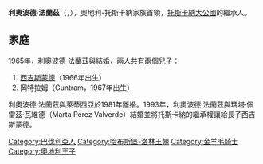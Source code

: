 {{Multiple issues|
{{Expand language|1=en|time=2020-11-20T09:58:31+00:00}}
{{BLP unsourced|time=2020-11-20T09:58:31+00:00}}
}}
{{Infobox noble
| name        = 利奧波德·法蘭茲
| succession  = 奧地利-托斯卡納家族首領
| reign       = 1984年 — 1993年
| predecessor = [[戈特佛萊德_(奧地利-托斯卡納)|戈特佛萊德]]
| successor   = [[西吉斯蒙德_(奧地利-托斯卡納)|西吉斯蒙德]]
| full name   = Leopold Franz Peter Ferdinand Maria Joseph Gottfried Georg Karl Otto Rudolf Michael
| birth_date  = {{Birth date and age|1942|10|25|df=y}}
| birth_place = {{flag|Nazi Germany}}[[施塔恩貝格|施塔恩貝格]]
| noble family= [[哈布斯堡-洛林皇朝|哈布斯堡-洛林皇朝]]
| father      = [[戈特佛萊德_(奧地利-托斯卡納)|戈特佛萊德大公]]
| mother      = 巴伐利亞的多蘿西亞
}}
'''利奧波德·法蘭茲'''（{{lang-de|Leopold Franz}}，{{bd|1942年|10月25日}}），奧地利-托斯卡納家族首領，[[托斯卡納大公國|托斯卡納大公國]]的繼承人。

== 家庭 ==
1965年，利奧波德·法蘭茲與{{le|萊蒂西亞·達倫貝格|Laetitia d'Arenberg}}結婚，兩人共有兩個兒子：
# [[西吉斯蒙德_(奧地利-托斯卡納)|西吉斯蒙德]]（1966年出生）
# 岡特拉姆（Guntram，1967年出生）

利奧波德·法蘭茲與萊蒂西亞於1981年離婚。1993年，利奧波德·法蘭茲與瑪塔·佩雷茲·瓦維德（Marta Perez Valverde）結婚並將托斯卡納的繼承權讓給長子西吉斯蒙德。

[[Category:巴伐利亞人|Category:巴伐利亞人]]
[[Category:哈布斯堡-洛林王朝|Category:哈布斯堡-洛林王朝]]
[[Category:金羊毛騎士|Category:金羊毛騎士]]
[[Category:奧地利王子|Category:奧地利王子]]